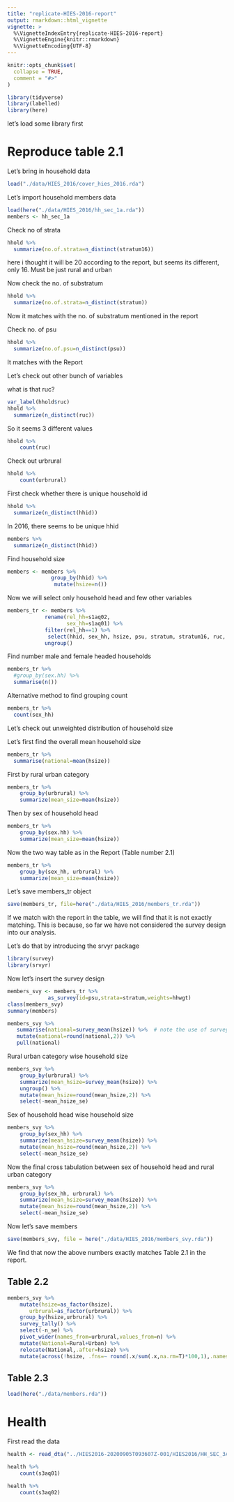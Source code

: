 ```yaml
---
title: "replicate-HIES-2016-report"
output: rmarkdown::html_vignette
vignette: >
  %\VignetteIndexEntry{replicate-HIES-2016-report}
  %\VignetteEngine{knitr::rmarkdown}
  %\VignetteEncoding{UTF-8}
---
```


```r
knitr::opts_chunk$set(
  collapse = TRUE,
  comment = "#>"
)
```

```r
library(tidyverse)
library(labelled)
library(here)
```

let's load some library first 

# Reproduce table 2.1

Let's bring in household data

```r
load("./data/HIES_2016/cover_hies_2016.rda")
```

Let's import household members data 

```r
load(here("./data/HIES_2016/hh_sec_1a.rda"))
members <- hh_sec_1a
```

Check no of strata 

```r
hhold %>% 
  summarize(no.of.strata=n_distinct(stratum16))
```

here i thought it will be 20 according to the report, but seems its different, only 16. Must be just rural and urban


Now check the no. of substratum


```r
hhold %>% 
  summarize(no.of.strata=n_distinct(stratum))
```

Now it matches with the no. of substratum mentioned in the report

Check no. of psu 

```r
hhold %>% 
  summarize(no.of.psu=n_distinct(psu))
```

It matches with the Report


Let's check out other bunch of variables

what is that ruc? 

```r
var_label(hhold$ruc)
hhold %>% 
  summarize(n_distinct(ruc))
```

So it seems 3 different values 

```r
hhold %>% 
    count(ruc)
```

Check out urbrural

```r
hhold %>% 
    count(urbrural)
```

First check whether there is unique household id 

```r
hhold %>% 
  summarize(n_distinct(hhid))
```

In 2016, there seems to be unique hhid

```r
members %>% 
  summarize(n_distinct(hhid))
```

Find household size 

```r
members <- members %>% 
              group_by(hhid) %>% 
               mutate(hsize=n())
```

Now we will select only household head and few other variables 

```r
members_tr <- members %>%
            rename(rel_hh=s1aq02,
                   sex_hh=s1aq01) %>% 
            filter(rel_hh==1) %>% 
             select(hhid, sex_hh, hsize, psu, stratum, stratum16, ruc, urbrural,hhwgt) %>% 
            ungroup()
```

Find number male and female headed households

```r
members_tr %>%
  #group_by(sex.hh) %>% 
  summarise(n())
```

Alternative method to find grouping count

```r
members_tr %>% 
  count(sex_hh)
```

 
Let's check out unweighted distribution of household size 

Let's first find the overall mean household size 

```r
members_tr %>% 
  summarise(national=mean(hsize))
```

First by rural urban category

```r
members_tr %>% 
    group_by(urbrural) %>% 
    summarize(mean_size=mean(hsize))
```

Then by sex of household head

```r
members_tr %>% 
    group_by(sex.hh) %>% 
    summarize(mean_size=mean(hsize))
```

Now the two way table as in the Report (Table number 2.1)

```r
members_tr %>% 
    group_by(sex_hh, urbrural) %>% 
    summarize(mean_size=mean(hsize))
```


Let's save members_tr object 

```r
save(members_tr, file=here("./data/HIES_2016/members_tr.rda"))
```


If we match with the report in the table, we will find that it is not exactly matching. This is because, so far we have not considered the survey design into our analysis. 

Let's do that by introducing  the srvyr package 

```r
library(survey)
library(srvyr)
```

Now let's insert the survey design 

```r
members_svy <- members_tr %>%  
             as_survey(id=psu,strata=stratum,weights=hhwgt)
class(members_svy)
summary(members)
```

```r
members_svy %>% 
   summarise(national=survey_mean(hsize)) %>%  # note the use of survey mean
   mutate(national=round(national,2)) %>% 
   pull(national)
```



Rural urban category wise household size


```r
members_svy %>% 
    group_by(urbrural) %>% 
    summarize(mean_hsize=survey_mean(hsize)) %>% 
    ungroup() %>% 
    mutate(mean_hsize=round(mean_hsize,2)) %>% 
    select(-mean_hsize_se)
```

Sex of household head wise household size 

```r
members_svy %>% 
    group_by(sex_hh) %>% 
    summarize(mean_hsize=survey_mean(hsize)) %>%          
    mutate(mean_hsize=round(mean_hsize,2)) %>% 
    select(-mean_hsize_se)
```


Now the final cross tabulation between sex of household head and rural urban category

```r
members_svy %>% 
    group_by(sex_hh, urbrural) %>% 
    summarize(mean_hsize=survey_mean(hsize)) %>% 
    mutate(mean_hsize=round(mean_hsize,2)) %>% 
    select(-mean_hsize_se)
```
Now let's save  members

```r
save(members_svy, file = here("./data/HIES_2016/members_svy.rda"))
```


We find that now the above numbers exactly matches Table 2.1 in the report. 


## Table 2.2 

```r
members_svy %>%
    mutate(hsize=as_factor(hsize),
	   urbrural=as_factor(urbrural)) %>% 
    group_by(hsize,urbrural) %>% 
    survey_tally() %>% 
    select(-n_se) %>% 
    pivot_wider(names_from=urbrural,values_from=n) %>% 
    mutate(National=Rural+Urban) %>% 
    relocate(National,.after=hsize) %>% 
    mutate(across(!hsize, .fns=~ round(.x/sum(.x,na.rm=T)*100,1),.names="perc_{.col}")) # we can avoid creating new variables by not including `names` argument
```


## Table 2.3

```r
load(here("./data/members.rda"))
```



# Health 

First read the data 

```r
health <- read_dta("../HIES2016-20200905T093607Z-001/HIES2016/HH_SEC_3A.dta")
```

```r
health %>% 
    count(s3aq01)
```

```r
health %>% 
    count(s3aq02)
```




